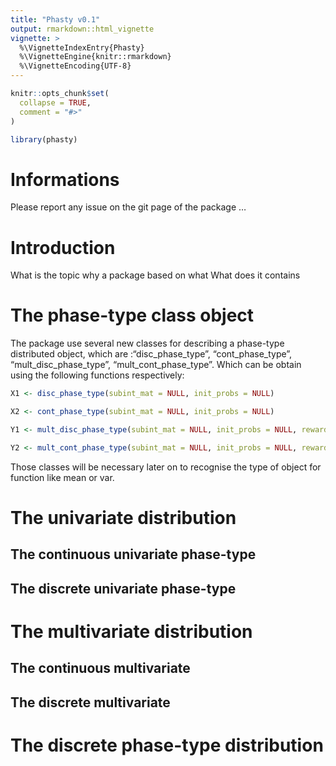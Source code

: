 ```yaml
---
title: "Phasty v0.1"
output: rmarkdown::html_vignette
vignette: >
  %\VignetteIndexEntry{Phasty}
  %\VignetteEngine{knitr::rmarkdown}
  %\VignetteEncoding{UTF-8}
---
```


```r
knitr::opts_chunk$set(
  collapse = TRUE,
  comment = "#>"
)
```

```r
library(phasty)
```

# Informations

Please report any issue on the git page of the package ...

# Introduction

What is the topic
why a package 
based on what
What does it contains

# The phase-type class object

The package use several new classes for describing a phase-type distributed object, which are :"disc_phase_type", "cont_phase_type", "mult_disc_phase_type", "mult_cont_phase_type". Which can be obtain using the following functions respectively:

```r
X1 <- disc_phase_type(subint_mat = NULL, init_probs = NULL)

X2 <- cont_phase_type(subint_mat = NULL, init_probs = NULL)

Y1 <- mult_disc_phase_type(subint_mat = NULL, init_probs = NULL, reward_mat = NULL)

Y2 <- mult_cont_phase_type(subint_mat = NULL, init_probs = NULL, reward_mat = NULL)
```

Those classes will be necessary later on to recognise the type of object for function like mean or var.

# The univariate distribution
## The continuous univariate phase-type
## The discrete univariate phase-type

# The multivariate distribution
## The continuous multivariate
## The discrete multivariate


# The discrete phase-type distribution


